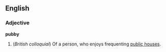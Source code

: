 ==English==
===Adjective===
'''pubby'''

#(''British colloquial'') Of a person, who enjoys frequenting [[public house]]s.